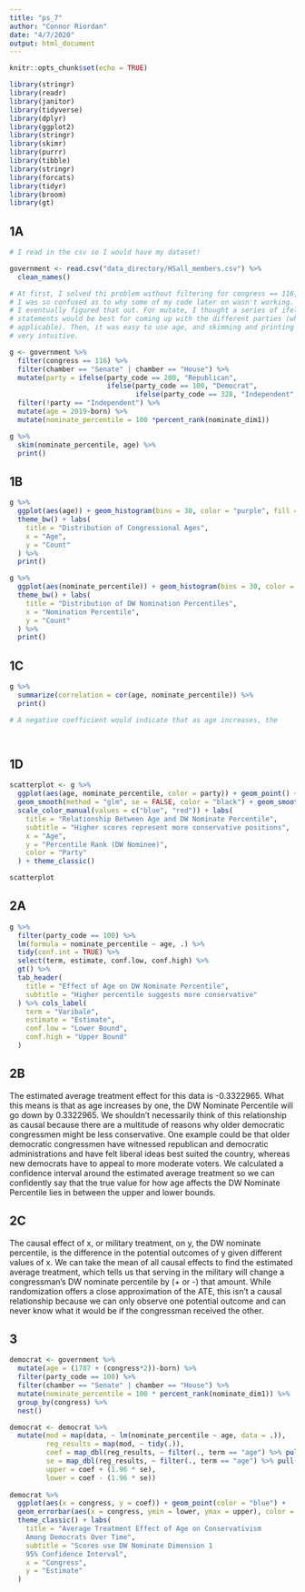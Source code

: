 ```yaml
---
title: "ps_7"
author: "Connor Riordan"
date: "4/7/2020"
output: html_document
---
```


```r
knitr::opts_chunk$set(echo = TRUE)

library(stringr)
library(readr)
library(janitor)
library(tidyverse)
library(dplyr)
library(ggplot2)
library(stringr)
library(skimr)
library(purrr)
library(tibble)
library(stringr)
library(forcats)
library(tidyr)
library(broom)
library(gt)
```

## 1A

```r

# I read in the csv so I would have my dataset!

government <- read.csv("data_directory/HSall_members.csv") %>%
  clean_names()

# At first, I solved thi problem without filtering for congress == 116, and
# I was so confused as to why some of my code later on wasn't working. However,
# I eventually figured that out. For mutate, I thought a series of ifelse 
# statements would be best for coming up with the different parties (when
# applicable). Then, it was easy to use age, and skimming and printing was
# very intuitive.

g <- government %>%
  filter(congress == 116) %>%
  filter(chamber == "Senate" | chamber == "House") %>%
  mutate(party = ifelse(party_code == 200, "Republican",
                        ifelse(party_code == 100, "Democrat", 
                               ifelse(party_code == 328, "Independent", "N/A")))) %>%
  filter(!party == "Independent") %>%
  mutate(age = 2019-born) %>%
  mutate(nominate_percentile = 100 *percent_rank(nominate_dim1))

g %>%
  skim(nominate_percentile, age) %>%
  print()

```

## 1B

```r
g %>%
  ggplot(aes(age)) + geom_histogram(bins = 30, color = "purple", fill = "dark grey") +
  theme_bw() + labs(
    title = "Distribution of Congressional Ages",
    x = "Age",
    y = "Count"
  ) %>%
  print()

g %>%
  ggplot(aes(nominate_percentile)) + geom_histogram(bins = 30, color = "blue", fill = "dark grey") +
  theme_bw() + labs(
    title = "Distribution of DW Nomination Percentiles",
    x = "Nomination Percentile",
    y = "Count"
  ) %>%
  print()

```

## 1C

```r
g %>%
  summarize(correlation = cor(age, nominate_percentile)) %>%
  print()

# A negative coefficient would indicate that as age increases, the 




```

## 1D

```r

scatterplot <- g %>%
  ggplot(aes(age, nominate_percentile, color = party)) + geom_point() + 
  geom_smooth(method = "glm", se = FALSE, color = "black") + geom_smooth(method = "glm", se = FALSE) + 
  scale_color_manual(values = c("blue", "red")) + labs(
    title = "Relationship Between Age and DW Nominate Percentile",
    subtitle = "Higher scores represent more conservative positions",
    x = "Age",
    y = "Percentile Rank (DW Nominee)",
    color = "Party"
  ) + theme_classic()

scatterplot

```

## 2A

```r
g %>%
  filter(party_code == 100) %>%
  lm(formula = nominate_percentile ~ age, .) %>%
  tidy(conf.int = TRUE) %>%
  select(term, estimate, conf.low, conf.high) %>%
  gt() %>%
  tab_header(
    title = "Effect of Age on DW Nominate Percentile",
    subtitle = "Higher percentile suggests more conservative"
  ) %>% cols_label(
    term = "Varibale",
    estimate = "Estimate",
    conf.low = "Lower Bound",
    conf.high = "Upper Bound"
  )

```

## 2B

The estimated average treatment effect for this data is -0.3322965. What this means is that as age increases by one, the DW Nominate Percentile will go down by 0.3322965. We shouldn't necessarily think of this relationship as causal because there are a multitude of reasons why older democratic congressmen might be less conservative. One example could be that older democratic congressmen have witnessed republican and democratic administrations and have felt liberal ideas best suited the country, whereas new democrats have to appeal to more moderate voters. We calculated a confidence interval around the estimated average treatment so we can confidently say that the true value for how age affects the DW Nominate Percentile lies in between the upper and lower bounds.

## 2C

The causal effect of x, or military treatment, on y, the DW nominate percentile, is the difference in the potential outcomes of y given different values of x. We can take the mean of all causal effects to find the estimated average treatment, which tells us that serving in the military will change a congressman's DW nominate percentile by (+ or -) that amount. While randomization offers a close approximation of the ATE, this isn't a causal relationship because we can only observe one potential outcome and can never know what it would be if the congressman received the other.

## 3

```r

democrat <- government %>%
  mutate(age = (1787 + (congress*2))-born) %>%
  filter(party_code == 100) %>%
  filter(chamber == "Senate" | chamber == "House") %>%
  mutate(nominate_percentile = 100 * percent_rank(nominate_dim1)) %>%
  group_by(congress) %>%
  nest()

democrat <- democrat %>%
  mutate(mod = map(data, ~ lm(nominate_percentile ~ age, data = .)),
         reg_results = map(mod, ~ tidy(.)),
         coef = map_dbl(reg_results, ~ filter(., term == "age") %>% pull(estimate)),
         se = map_dbl(reg_results, ~ filter(., term == "age") %>% pull(std.error)),
         upper = coef + (1.96 * se),
         lower = coef - (1.96 * se))
  
democrat %>%
  ggplot(aes(x = congress, y = coef)) + geom_point(color = "blue") + 
  geom_errorbar(aes(x = congress, ymin = lower, ymax = upper), color = "blue") +
  theme_classic() + labs(
    title = "Average Treatment Effect of Age on Conservativism
    Among Democrats Over Time",
    subtitle = "Scores use DW Nominate Dimension 1
    95% Confidence Interval",
    x = "Congress",
    y = "Estimate"
  )
  
```











